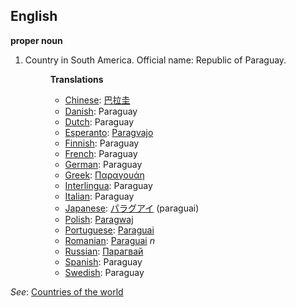 ==English==

'''proper noun'''

# Country in South America. Official name: Republic of Paraguay.
#:'''Translations'''
#:*[[Chinese]]: [[巴拉圭]]
#:*[[Danish]]: Paraguay
#:*[[Dutch]]: Paraguay
#:*[[Esperanto]]: [[Paragvajo]]
#:*[[Finnish]]: Paraguay
#:*[[French]]: Paraguay
#:*[[German]]: Paraguay
#:*[[Greek]]: [[Παραγουάη]]
#:*[[Interlingua]]: Paraguay
#:*[[Italian]]: Paraguay
#:*[[Japanese]]: [[パラグアイ]] (paraguai)
#:*[[Polish]]: [[Paragwaj]]
#:*[[Portuguese]]: [[Paraguai]]
#:*[[Romanian]]: [[Paraguai]] ''n''
#:*[[Russian]]: [[Парагвай]]
#:*[[Spanish]]: Paraguay
#:*[[Swedish]]: Paraguay

''See'': [[Countries of the world]]